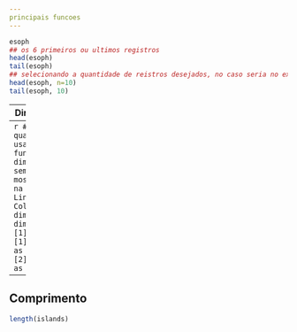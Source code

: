 ```yaml
---
principais funcoes
---
```

```r
esoph
## os 6 primeiros ou ultimos registros
head(esoph)
tail(esoph)
## selecionando a quantidade de reistros desejados, no caso seria no ex. 10
head(esoph, n=10)
tail(esoph, 10)

```
---
Dimensao
---
```r
##em R quando usado a funcao dim() sempre mostrara na Ordem Linhas e Colunas
dim(esoph)
dim(esoph)[1] ### [1] mostra as linhas [2] mostra as colunas
```
---
Comprimento
---
```r
length(islands)
```